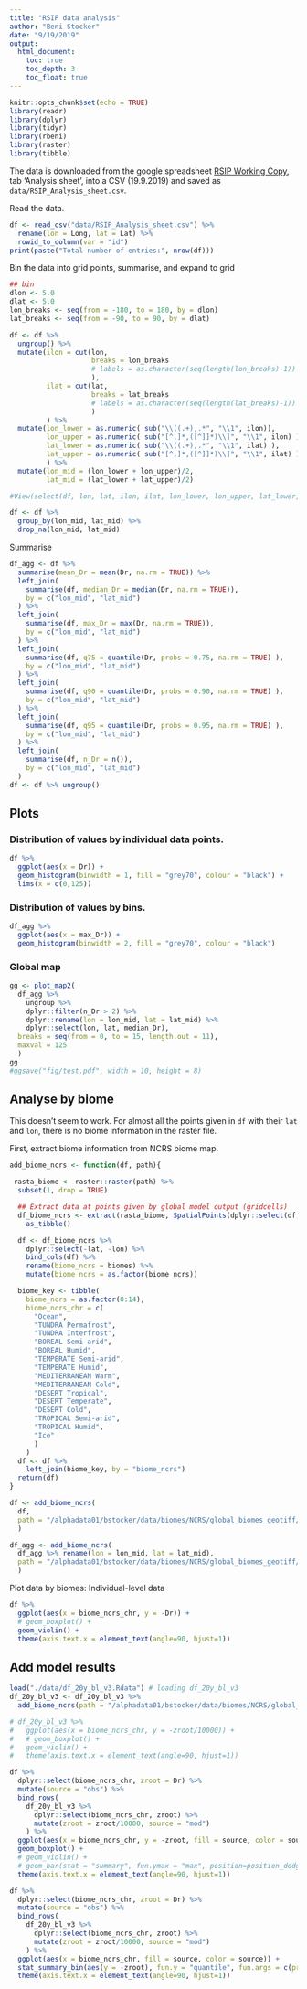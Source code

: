 ```yaml
---
title: "RSIP data analysis"
author: "Beni Stocker"
date: "9/19/2019"
output:
  html_document:
    toc: true
    toc_depth: 3
    toc_float: true
---
```


```r
knitr::opts_chunk$set(echo = TRUE)
library(readr)
library(dplyr)
library(tidyr)
library(rbeni)
library(raster)
library(tibble)
```

The data is downloaded from the google spreadsheet [RSIP Working Copy](https://docs.google.com/spreadsheets/d/1IW7CiLaw2xEr3MYuLwZ5mJWEbhAEU_hP9J6od5vb-jk/edit#gid=1200594845), tab 'Analysis sheet', into a CSV (19.9.2019) and saved as `data/RSIP_Analysis_sheet.csv`.

Read the data.
```r
df <- read_csv("data/RSIP_Analysis_sheet.csv") %>% 
  rename(lon = Long, lat = Lat) %>% 
  rowid_to_column(var = "id")
print(paste("Total number of entries:", nrow(df)))
```

Bin the data into grid points, summarise, and expand to grid
```r
## bin
dlon <- 5.0
dlat <- 5.0
lon_breaks <- seq(from = -180, to = 180, by = dlon)
lat_breaks <- seq(from = -90, to = 90, by = dlat)

df <- df %>%
  ungroup() %>% 
  mutate(ilon = cut(lon, 
                    breaks = lon_breaks
                    # labels = as.character(seq(length(lon_breaks)-1))
                    ),
         ilat = cut(lat, 
                    breaks = lat_breaks
                    # labels = as.character(seq(length(lat_breaks)-1))
                    )
         ) %>% 
  mutate(lon_lower = as.numeric( sub("\\((.+),.*", "\\1", ilon)),
         lon_upper = as.numeric( sub("[^,]*,([^]]*)\\]", "\\1", ilon) ),
         lat_lower = as.numeric( sub("\\((.+),.*", "\\1", ilat) ),
         lat_upper = as.numeric( sub("[^,]*,([^]]*)\\]", "\\1", ilat) )
         ) %>% 
  mutate(lon_mid = (lon_lower + lon_upper)/2,
         lat_mid = (lat_lower + lat_upper)/2)

#View(select(df, lon, lat, ilon, ilat, lon_lower, lon_upper, lat_lower, lat_upper, lon_mid, lat_mid))

df <- df %>% 
  group_by(lon_mid, lat_mid) %>% 
  drop_na(lon_mid, lat_mid)
```

Summarise
```r
df_agg <- df %>% 
  summarise(mean_Dr = mean(Dr, na.rm = TRUE)) %>% 
  left_join(
    summarise(df, median_Dr = median(Dr, na.rm = TRUE)),
    by = c("lon_mid", "lat_mid")
  ) %>% 
  left_join(
    summarise(df, max_Dr = max(Dr, na.rm = TRUE)),
    by = c("lon_mid", "lat_mid")
  ) %>% 
  left_join(
    summarise(df, q75 = quantile(Dr, probs = 0.75, na.rm = TRUE) ),
    by = c("lon_mid", "lat_mid")
  ) %>% 
  left_join(
    summarise(df, q90 = quantile(Dr, probs = 0.90, na.rm = TRUE) ),
    by = c("lon_mid", "lat_mid")
  ) %>% 
  left_join(
    summarise(df, q95 = quantile(Dr, probs = 0.95, na.rm = TRUE) ),
    by = c("lon_mid", "lat_mid")
  ) %>% 
  left_join(
    summarise(df, n_Dr = n()),
    by = c("lon_mid", "lat_mid")
  )
df <- df %>% ungroup()
```


## Plots

### Distribution of values by individual data points.
```r
df %>% 
  ggplot(aes(x = Dr)) +
  geom_histogram(binwidth = 1, fill = "grey70", colour = "black") +
  lims(x = c(0,125))
```


### Distribution of values by bins.
```r
df_agg %>% 
  ggplot(aes(x = max_Dr)) +
  geom_histogram(binwidth = 2, fill = "grey70", colour = "black")
```

### Global map
```r
gg <- plot_map2(
  df_agg %>% 
    ungroup %>% 
    dplyr::filter(n_Dr > 2) %>% 
    dplyr::rename(lon = lon_mid, lat = lat_mid) %>%
    dplyr::select(lon, lat, median_Dr),
  breaks = seq(from = 0, to = 15, length.out = 11),
  maxval = 125
  )
gg
#ggsave("fig/test.pdf", width = 10, height = 8)
```

## Analyse by biome

This doesn't seem to work. For almost all the points given in `df` with their `lat` and `lon`, there is no biome information in the raster file. 

First, extract biome information from NCRS biome map.
```r
add_biome_ncrs <- function(df, path){

 rasta_biome <- raster::raster(path) %>% 
  subset(1, drop = TRUE)

  ## Extract data at points given by global model output (gridcells)
  df_biome_ncrs <- extract(rasta_biome, SpatialPoints(dplyr::select(df, lon, lat)), sp = TRUE) %>% 
    as_tibble()

  df <- df_biome_ncrs %>% 
    dplyr::select(-lat, -lon) %>% 
    bind_cols(df) %>% 
    rename(biome_ncrs = biomes) %>% 
    mutate(biome_ncrs = as.factor(biome_ncrs))

  biome_key <- tibble(
    biome_ncrs = as.factor(0:14),
    biome_ncrs_chr = c(
      "Ocean",
      "TUNDRA Permafrost",
      "TUNDRA Interfrost",
      "BOREAL Semi-arid",
      "BOREAL Humid",
      "TEMPERATE Semi-arid",
      "TEMPERATE Humid",
      "MEDITERRANEAN Warm",
      "MEDITERRANEAN Cold",
      "DESERT Tropical",
      "DESERT Temperate",
      "DESERT Cold",
      "TROPICAL Semi-arid",
      "TROPICAL Humid",
      "Ice"
      )
    )
  df <- df %>%
    left_join(biome_key, by = "biome_ncrs") 
  return(df)
}

df <- add_biome_ncrs(
  df, 
  path = "/alphadata01/bstocker/data/biomes/NCRS/global_biomes_geotiff/biomes.tif"
  )

df_agg <- add_biome_ncrs(
  df_agg %>% rename(lon = lon_mid, lat = lat_mid), 
  path = "/alphadata01/bstocker/data/biomes/NCRS/global_biomes_geotiff/biomes.tif"
  )
```

Plot data by biomes: Individual-level data
```r
df %>% 
  ggplot(aes(x = biome_ncrs_chr, y = -Dr)) +
  # geom_boxplot() +
  geom_violin() +
  theme(axis.text.x = element_text(angle=90, hjust=1))
```

## Add model results

```r
load("./data/df_20y_bl_v3.Rdata") # loading df_20y_bl_v3
df_20y_bl_v3 <- df_20y_bl_v3 %>% 
  add_biome_ncrs(path = "/alphadata01/bstocker/data/biomes/NCRS/global_biomes_geotiff/biomes.tif")

# df_20y_bl_v3 %>% 
#   ggplot(aes(x = biome_ncrs_chr, y = -zroot/10000)) +
#   # geom_boxplot() +
#   geom_violin() +
#   theme(axis.text.x = element_text(angle=90, hjust=1))

df %>% 
  dplyr::select(biome_ncrs_chr, zroot = Dr) %>% 
  mutate(source = "obs") %>% 
  bind_rows(
    df_20y_bl_v3 %>% 
      dplyr::select(biome_ncrs_chr, zroot) %>% 
      mutate(zroot = zroot/10000, source = "mod")
    ) %>% 
  ggplot(aes(x = biome_ncrs_chr, y = -zroot, fill = source, color = source)) +
  geom_boxplot() +
  # geom_violin() +
  # geom_bar(stat = "summary", fun.ymax = "max", position=position_dodge()) +
  theme(axis.text.x = element_text(angle=90, hjust=1))

df %>% 
  dplyr::select(biome_ncrs_chr, zroot = Dr) %>% 
  mutate(source = "obs") %>% 
  bind_rows(
    df_20y_bl_v3 %>% 
      dplyr::select(biome_ncrs_chr, zroot) %>% 
      mutate(zroot = zroot/10000, source = "mod")
    ) %>% 
  ggplot(aes(x = biome_ncrs_chr, fill = source, color = source)) +
  stat_summary_bin(aes(y = -zroot), fun.y = "quantile", fun.args = c(probs = 0.01), geom = "bar", position=position_dodge()) +
  theme(axis.text.x = element_text(angle=90, hjust=1))
```